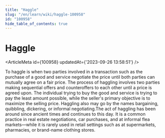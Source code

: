 ```yaml
---
title: "Haggle"
slug: "/en/learn/wiki/haggle-100958"
id: "100958"
hide_table_of_contents: true
---
```



# Haggle

<ArticleMeta id={100958} updatedAt={'2023-09-26 13:58:51'} />
<div className='border-solid border-b border-t-0 my-4 border-[var(--ifm-color-gray-300)]' />

To haggle is when two parties involved in a transaction such as the purchase of a good and service negotiate the price until both parties can mutually agree on a fair price. The process of haggling involves two parties making sequential offers and counteroffers to each other until a price is agreed upon. The individual trying to buy the good and service is trying to pay the least amount possible, while the seller's primary objective is to maximize the selling price. Haggling also may go by the names bargaining, quibbling, dickering, or informal negotiating.The act of haggling has been around since ancient times and continues to this day. It is a common practice in real estate negotiations, car purchases, and at informal flea markets—while it is rarely used in retail settings such as at supermarkets, pharmacies, or brand-name clothing stores.

